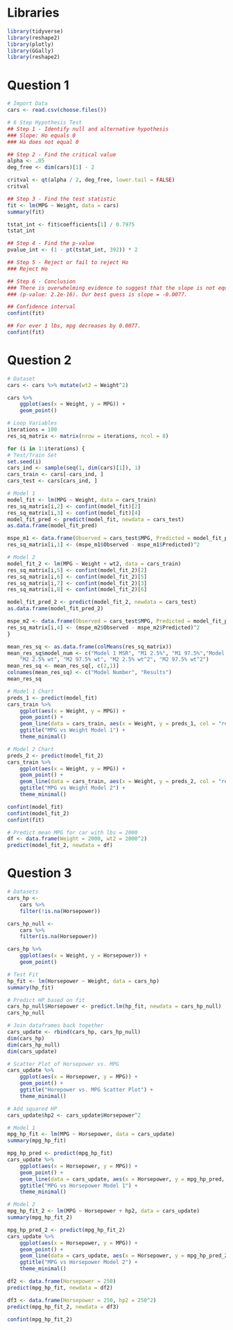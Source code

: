 # Libraries
```r
library(tidyverse)
library(reshape2)
library(plotly)
library(GGally)
library(reshape2)
```

# Question 1
```r
# Import Data
cars <- read.csv(choose.files())

# 6 Step Hypothesis Test
## Step 1 - Identify null and alternative hypothesis
### Slope: Ho equals 0
### Ha does not equal 0

## Step 2 - Find the critical value
alpha <- .05
deg_free <- dim(cars)[1] - 2

critval <- qt(alpha / 2, deg_free, lower.tail = FALSE)
critval

## Step 3 - Find the test statistic
fit <- lm(MPG ~ Weight, data = cars)
summary(fit)

tstat_int <- fit$coefficients[1] / 0.7975
tstat_int

## Step 4 - Find the p-value
pvalue_int <- (1 - pt(tstat_int, 392)) * 2

## Step 5 - Reject or fail to reject Ho
### Reject Ho

## Step 6 - Conclusion
### There is overwhelming evidence to suggest that the slope is not equal to 0.
### (p-value: 2.2e-16). Our best guess is slope = -0.0077.

## Confidence interval
confint(fit)

## For ever 1 lbs, mpg decreases by 0.0077.
confint(fit)
```

# Question 2
```r
# Dataset
cars <- cars %>% mutate(wt2 = Weight^2)

cars %>%
    ggplot(aes(x = Weight, y = MPG)) +
    geom_point()

# Loop Variables
iterations = 100
res_sq_matrix <- matrix(nrow = iterations, ncol = 8)

for (i in 1:iterations) {
# Test/Train Set
set.seed(i)
cars_ind <- sample(seq(1, dim(cars)[1]), 1)
cars_train <- cars[-cars_ind, ]
cars_test <- cars[cars_ind, ]

# Model 1
model_fit <- lm(MPG ~ Weight, data = cars_train)
res_sq_matrix[i,2] <- confint(model_fit)[2]
res_sq_matrix[i,3] <- confint(model_fit)[4]
model_fit_pred <- predict(model_fit, newdata = cars_test)
as.data.frame(model_fit_pred)

mspe_m1 <- data.frame(Observed = cars_test$MPG, Predicted = model_fit_pred)
res_sq_matrix[i,1] <- (mspe_m1$Observed - mspe_m1$Predicted)^2

# Model 2
model_fit_2 <- lm(MPG ~ Weight + wt2, data = cars_train)
res_sq_matrix[i,5] <- confint(model_fit_2)[2]
res_sq_matrix[i,6] <- confint(model_fit_2)[5]
res_sq_matrix[i,7] <- confint(model_fit_2)[3]
res_sq_matrix[i,8] <- confint(model_fit_2)[6]

model_fit_pred_2 <- predict(model_fit_2, newdata = cars_test)
as.data.frame(model_fit_pred_2)

mspe_m2 <- data.frame(Observed = cars_test$MPG, Predicted = model_fit_pred_2)
res_sq_matrix[i,4] <- (mspe_m2$Observed - mspe_m2$Predicted)^2
}

mean_res_sq <- as.data.frame(colMeans(res_sq_matrix))
mean_res_sq$model_num <- c("Model 1 MSR", "M1 2.5%", "M1 97.5%","Model 2 MSR",
    "M2 2.5% wt", "M2 97.5% wt", "M2 2.5% wt^2", "M2 97.5% wt^2")
mean_res_sq <- mean_res_sq[, c(2,1)]
colnames(mean_res_sq) <- c("Model Number", "Results")
mean_res_sq

# Model 1 Chart
preds_1 <- predict(model_fit)
cars_train %>%
    ggplot(aes(x = Weight, y = MPG)) +
    geom_point() +
    geom_line(data = cars_train, aes(x = Weight, y = preds_1, col = "red")) +
    ggtitle("MPG vs Weight Model 1") +
    theme_minimal()

# Model 2 Chart
preds_2 <- predict(model_fit_2)
cars_train %>%
    ggplot(aes(x = Weight, y = MPG)) +
    geom_point() +
    geom_line(data = cars_train, aes(x = Weight, y = preds_2, col = "red")) +
    ggtitle("MPG vs Weight Model 2") +
    theme_minimal()

confint(model_fit)
confint(model_fit_2)
confint(fit)

# Predict mean MPG for car with lbs = 2000
df <- data.frame(Weight = 2000, wt2 = 2000^2)
predict(model_fit_2, newdata = df)
```
# Question 3
```r
# Datasets
cars_hp <-
    cars %>%
    filter(!is.na(Horsepower))

cars_hp_null <-
    cars %>%
    filter(is.na(Horsepower))

cars_hp %>%
    ggplot(aes(x = Weight, y = Horsepower)) +
    geom_point()

# Test Fit
hp_fit <- lm(Horsepower ~ Weight, data = cars_hp)
summary(hp_fit)

# Predict HP based on fit
cars_hp_null$Horsepower <- predict.lm(hp_fit, newdata = cars_hp_null)
cars_hp_null

# Join dataframes back together
cars_update <- rbind(cars_hp, cars_hp_null)
dim(cars_hp)
dim(cars_hp_null)
dim(cars_update)

# Scatter Plot of Horsepower vs. MPG
cars_update %>%
    ggplot(aes(x = Horsepower, y = MPG)) +
    geom_point() +
    ggtitle("Horepower vs. MPG Scatter Plot") +
    theme_minimal()

# Add squared HP
cars_update$hp2 <- cars_update$Horsepower^2

# Model 1
mpg_hp_fit <- lm(MPG ~ Horsepower, data = cars_update)
summary(mpg_hp_fit)

mpg_hp_pred <- predict(mpg_hp_fit)
cars_update %>%
    ggplot(aes(x = Horsepower, y = MPG)) +
    geom_point() +
    geom_line(data = cars_update, aes(x = Horsepower, y = mpg_hp_pred, col = "red")) +
    ggtitle("MPG vs Horsepower Model 1") +
    theme_minimal()

# Model 2
mpg_hp_fit_2 <- lm(MPG ~ Horsepower + hp2, data = cars_update)
summary(mpg_hp_fit_2)

mpg_hp_pred_2 <- predict(mpg_hp_fit_2)
cars_update %>%
    ggplot(aes(x = Horsepower, y = MPG)) +
    geom_point() +
    geom_line(data = cars_update, aes(x = Horsepower, y = mpg_hp_pred_2, col = "red")) +
    ggtitle("MPG vs Horsepower Model 2") +
    theme_minimal()

df2 <- data.frame(Horsepower = 250)
predict(mpg_hp_fit, newdata = df2)

df3 <- data.frame(Horsepower = 250, hp2 = 250^2)
predict(mpg_hp_fit_2, newdata = df3)

confint(mpg_hp_fit_2)
```